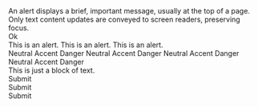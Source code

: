 

<Unstyled>
  <div className="flex flex-col gap-4 bg-ui-neutral-50 p-4 text-base text-ui-neutral-800">
    <Alert>
      <div className="flex flex-col gap-4">
        An alert displays a brief, important message, usually at the top of a
        page. Only text content updates are conveyed to screen readers,
        preserving focus.
        <div className="flex flex-wrap gap-2">
          <InputOutlined size="sm" placeholder="Placeholder" />
          <ButtonPrimary size="sm">Ok</ButtonPrimary>
        </div>
      </div>
    </Alert>
    <Alert type="danger">This is an alert.</Alert>
    <Alert type="success">This is an alert.</Alert>
    <Alert type="warning">This is an alert.</Alert>
    <div className="grid grid-cols-[repeat(3,auto)] justify-start justify-items-center gap-4">
      <ButtonPrimary color="neutral">Neutral</ButtonPrimary>
      <ButtonPrimary color="accent">Accent</ButtonPrimary>
      <ButtonPrimary color="danger">Danger</ButtonPrimary>
      <ButtonSecondary color="neutral">Neutral</ButtonSecondary>
      <ButtonSecondary color="accent">Accent</ButtonSecondary>
      <ButtonSecondary color="danger">Danger</ButtonSecondary>
      <ButtonTertiary color="neutral">Neutral</ButtonTertiary>
      <ButtonTertiary color="accent">Accent</ButtonTertiary>
      <ButtonTertiary color="danger">Danger</ButtonTertiary>
      <ButtonPlain color="neutral">Neutral</ButtonPlain>
      <ButtonPlain color="accent">Accent</ButtonPlain>
      <ButtonPlain color="danger">Danger</ButtonPlain>
    </div>
    <div>This is just a block of text.</div>
    <div className="flex gap-2">
      <InputFilled size="sm" placeholder="Placeholder" />
      <ButtonSecondary size="sm">Submit</ButtonSecondary>
    </div>
    <div className="flex gap-2">
      <InputFilled size="md" placeholder="Placeholder" />
      <ButtonSecondary size="md">Submit</ButtonSecondary>
    </div>
    <div className="flex gap-2">
      <InputFilled size="lg" placeholder="Placeholder" />
      <ButtonSecondary size="lg">Submit</ButtonSecondary>
    </div>
  </div>
</Unstyled>
